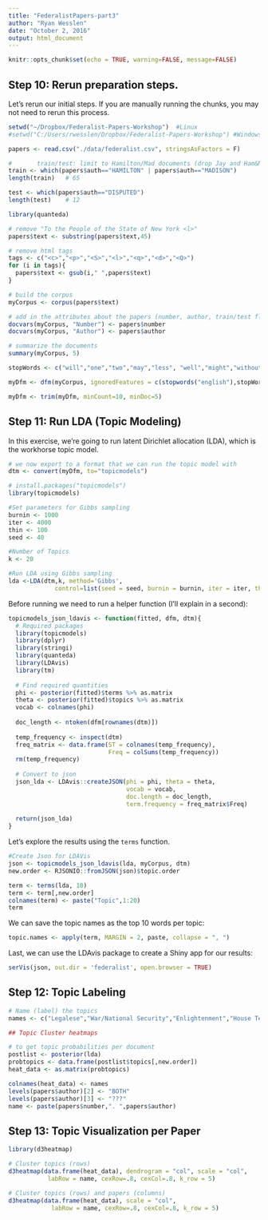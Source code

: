 ```yaml
---
title: "FederalistPapers-part3"
author: "Ryan Wesslen"
date: "October 2, 2016"
output: html_document
---
```


```r
knitr::opts_chunk$set(echo = TRUE, warning=FALSE, message=FALSE)
```

## Step 10: Rerun preparation steps.

Let's rerun our initial steps. If you are manually running the chunks, you may not need to rerun this process.

```r
setwd("~/Dropbox/Federalist-Papers-Workshop")  #Linux
#setwd("C:/Users/rwesslen/Dropbox/Federalist-Papers-Workshop") #Windows

papers <- read.csv("./data/federalist.csv", stringsAsFactors = F)

#		train/test: limit to Hamilton/Mad documents (drop Jay and Ham&Madison papers)
train <- which(papers$auth=="HAMILTON" | papers$auth=="MADISON")
length(train)	# 65

test <- which(papers$auth=="DISPUTED")
length(test)	# 12

library(quanteda)

# remove "To the People of the State of New York <l>"
papers$text <- substring(papers$text,45)

# remove html tags
tags <- c("<c>","<p>","<S>","<l>","<q>","<d>","<Q>")
for (i in tags){
  papers$text <- gsub(i," ",papers$text)
}

# build the corpus
myCorpus <- corpus(papers$text)

# add in the attributes about the papers (number, author, train/test flag)
docvars(myCorpus, "Number") <- papers$number
docvars(myCorpus, "Author") <- papers$author

# summarize the documents
summary(myCorpus, 5)

stopWords <- c("will","one","two","may","less", "well","might","without","small","single", "several","however","must","number","part","upon","consider","particular","place","true","shall","often","former","latter","want","can","everything","every","different","either","yet","made","now","publius","therefore","first","second","third","though","another","found","within","even","far","just","also","said","ever","three","four","still","little","federal","members","national","union","united","general","government","governments","power","powers","state","states","people","constitution","constitutions")

myDfm <- dfm(myCorpus, ignoredFeatures = c(stopwords("english"),stopWords), stem = F, ngrams = c(1,3))

myDfm <- trim(myDfm, minCount=10, minDoc=5)
```

## Step 11: Run LDA (Topic Modeling)

In this exercise, we're going to run latent Dirichlet allocation (LDA), which is the workhorse topic model.

```r
# we now export to a format that we can run the topic model with
dtm <- convert(myDfm, to="topicmodels")
```

```r
# install.packages("topicmodels")
library(topicmodels)

#Set parameters for Gibbs sampling
burnin <- 1000
iter <- 4000
thin <- 100
seed <- 40

#Number of Topics
k <- 20

#Run LDA using Gibbs sampling
lda <-LDA(dtm,k, method='Gibbs', 
             control=list(seed = seed, burnin = burnin, iter = iter, thin = thin))
```

Before running we need to run a helper function (I'll explain in a second):

```r
topicmodels_json_ldavis <- function(fitted, dfm, dtm){
  # Required packages
  library(topicmodels)
  library(dplyr)
  library(stringi)
  library(quanteda)
  library(LDAvis)
  library(tm)
  
  # Find required quantities
  phi <- posterior(fitted)$terms %>% as.matrix
  theta <- posterior(fitted)$topics %>% as.matrix
  vocab <- colnames(phi)
  
  doc_length <- ntoken(dfm[rownames(dtm)])
  
  temp_frequency <- inspect(dtm)
  freq_matrix <- data.frame(ST = colnames(temp_frequency),
                            Freq = colSums(temp_frequency))
  rm(temp_frequency)
  
  # Convert to json
  json_lda <- LDAvis::createJSON(phi = phi, theta = theta,
                                 vocab = vocab,
                                 doc.length = doc_length,
                                 term.frequency = freq_matrix$Freq)
  
  return(json_lda)
}
```

Let's explore the results using the `terms` function.

```r
#Create Json for LDAVis
json <- topicmodels_json_ldavis(lda, myCorpus, dtm)
new.order <- RJSONIO::fromJSON(json)$topic.order
```

```r
term <- terms(lda, 10)
term <- term[,new.order]
colnames(term) <- paste("Topic",1:20)
term
```

We can save the topic names as the top 10 words per topic:

```r
topic.names <- apply(term, MARGIN = 2, paste, collapse = ", ")
```

Last, we can use the LDAvis package to create a Shiny app for our results:

```r
serVis(json, out.dir = 'federalist', open.browser = TRUE)
```

## Step 12: Topic Labeling

```r
# Name (label) the topics
names <- c("Legalese","War/National Security","Enlightenment","House Term Period","Military & Army","Judicial Branch","Public Opinion","Republican Majority","Clauses","Known Issues","Senate","Conduct of Man","Revenue","Local Rights","Convention","Checks & Balances","Foreign Assets","History","Property Rights","States Rights")

## Topic Cluster heatmaps

# to get topic probabilities per document
postlist <- posterior(lda)
probtopics <- data.frame(postlist$topics[,new.order])
heat_data <- as.matrix(probtopics)

colnames(heat_data) <- names
levels(papers$author)[2] <- "BOTH"
levels(papers$author)[3] <- "???"
name <- paste(papers$number,". ",papers$author)
```

## Step 13: Topic Visualization per Paper

```r
library(d3heatmap)

# Cluster topics (rows)
d3heatmap(data.frame(heat_data), dendrogram = "col", scale = "col", 
           labRow = name, cexRow=.8, cexCol=.8, k_row = 5)

# Cluster topics (rows) and papers (columns)
d3heatmap(data.frame(heat_data), scale = "col", 
            labRow = name, cexRow=.8, cexCol=.8, k_row = 5)
```